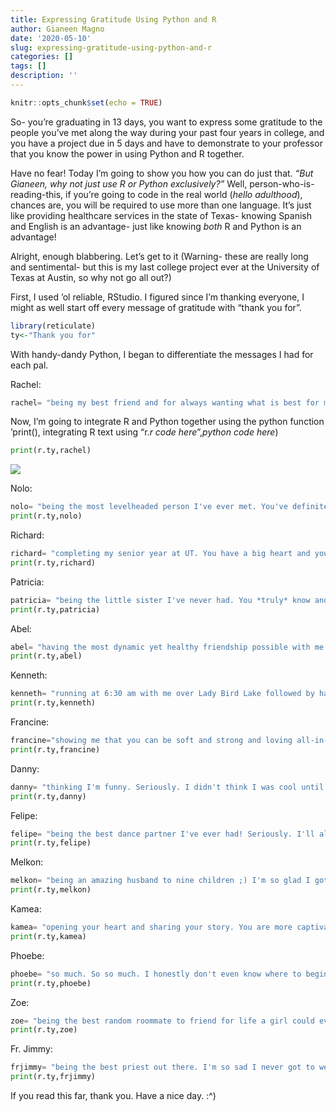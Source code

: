 ```yaml
---
title: Expressing Gratitude Using Python and R
author: Gianeen Magno
date: '2020-05-10'
slug: expressing-gratitude-using-python-and-r
categories: []
tags: []
description: ''
---
```


```r
knitr::opts_chunk$set(echo = TRUE)
```
So- you're graduating in 13 days, you want to express some gratitude to the people you've met along the way during your past four years in college, and you have a project due in 5 days and have to demonstrate to your professor that you know the power in using Python and R together.

Have no fear! Today I'm going to show you how you can do just that. *"But Gianeen, why not just use R or Python exclusively?"* Well, person-who-is-reading-this, if you're going to code in the real world (*hello adulthood*), chances are, you will be required to use more than one language. It's just like providing healthcare services in the state of Texas- knowing Spanish and English is an advantage- just like knowing *both* R and Python is an advantage! 

Alright, enough blabbering. Let's get to it (Warning- these are really long and sentimental- but this is my last college project ever at the University of Texas at Austin, so why not go all out?) 

First, I used 'ol reliable, RStudio. I figured since I'm thanking everyone, I might as well start off every message of gratitude with "thank you for". 
```R
library(reticulate)
ty<-"Thank you for"
```
With handy-dandy Python, I began to differentiate the messages I had for each pal. 

Rachel:
```python
rachel= "being my best friend and for always wanting what is best for me. Through this, you've always treated me with love, even if the truth hurt. Thanks for taking my temperature when we lived together when I had the flu and sorry you ended up getting sick. Ha. You know how much I love you and am eternally grateful for you. Love ya my future maid of honor."
```

Now, I'm going to integrate R and Python together using the python function 'print(), integrating R text using "r.*r code here*",*python code here*)
```python
print(r.ty,rachel)
```
![](https://drive.google.com/file/d/17ibfeSsNiG6PuzGY5IaDmc6oavJANSov/view?usp=sharing)


Nolo:
```python
nolo= "being the most levelheaded person I've ever met. You've definitely impacted my perspective on life for the better by emulating emotional agility. The way your mind works is one of the most captivating things I've ever witnessed- you're full of jokes bro. King moves only!!!! I'm so proud of you."
print(r.ty,nolo)
```

Richard:
```python
richard= "completing my senior year at UT. You have a big heart and you've always been a listening ear and a shoulder to cry on. Never called someone my best friend so quickly! Looking forward to seeing how our friendship will blossom after only knowing each other for 7 MONTHS. ILY MAN."
print(r.ty,richard)
```
Patricia:
```python
patricia= "being the little sister I've never had. You *truly* know and understand me better than most people do, and I cannot thank God enough for everything we share- from singing together at Eagle's Wings to our late night car convos in front of Kins- the friendship we share is full of faith accountability, endless laughter, and more. You're going to go places farther than you can ever imagine and I just know it! Don't lose hope :)"
print(r.ty,patricia)
```
Abel:
```python
abel= "having the most dynamic yet healthy friendship possible with me. I love how when we're together at 2AM it can either be 6th Street or the PCL. I've seen you grow so much as an individual these past 4 years and I'm so proud of how far you've come! You're truly a friend for life. Thank you for always keeping me in check and for having fun while we're at it. Can't wait to see where life takes you."
print(r.ty,abel)
```
Kenneth:
```python
kenneth= "running at 6:30 am with me over Lady Bird Lake followed by harmonizing on the ukelele together for free Tyson's tacos. I'm going to miss those days so much! You're awesome and I'm confident that you will achieve whatever you put your mind to. :) "
print(r.ty,kenneth)
```
Francine:
```python
francine="showing me that you can be soft and strong and loving all-in-one. I'm going to miss our workout sessions and study dates around the city (Bennu, Mozarts, the public library!!!) as well as our trips to Trader Joe's or even the OV sample sales. You're going to kill it in NYC! Just *please* don't catch COVID-19 while you're at it. Love ya."
print(r.ty,francine)
```
Danny:
```python
danny= "thinking I'm funny. Seriously. I didn't think I was cool until I realized how much you laughed at everything I said. HAHA just kidding. Thank you for always being such a joy to be around. You've always been so reliable and trustworthy and I know I can come to you for anything. I'm going to miss seeing your science pun t-shirts and sharing Bob with you after LA meetings."
print(r.ty,danny)
```
Felipe:
```python
felipe= "being the best dance partner I've ever had! Seriously. I'll always cherish our ukelele jam sesh at Tyson's. You definitely know how to radiate joy and positivity in every room you walk into. You have an alluring charisma that makes people feel comfortable and safe to be themselves. Thank you for checking up on me and for always cheering me on. I can't wait to see you thrive! You got this!"
print(r.ty,felipe)
```
Melkon:
```python
melkon= "being an amazing husband to nine children ;) I'm so glad I got to meet you. Thank you for being there for me during my most vulnerable times senior year, and for exemplifying Christ so evidently in all that you do. You've taught me more than you'll ever know and have inspired me to continue to do and be better no matter what, all in the name of optimism and trust in Him. Can't wait to see how you'll thrive throughout the rest of your time at UT and for the rest of your life :)"
print(r.ty,melkon)
```
Kamea:
```python
kamea= "opening your heart and sharing your story. You are more captivating and compelling than you'll ever know, I can promise you that. You are so wise and have taught me so much in what it means to keep on trekking despite unfavorable situations that may come in the way. I love you, I love you, I love you. You are beautiful, you are worthy. You are so loved. Hawai'i isn't ready!"
print(r.ty,kamea)
```
Phoebe:
```python
phoebe= "so much. So so much. I honestly don't even know where to begin. Through all our shared experiences (the lab, the UCC, past roomies) we continue to grow closer and more trusting of each other. Thank you for creating a safe space where I can be vulnerable. You are an expert at creating a welcoming and comfortable environment for anyone and everyone, especially me. Your grit, resilience, and desire to always be inclusive is going to take you so far. I'm so excited to see where life takes you. Love you forever!"
print(r.ty,phoebe)
```
Zoe:
```python
zoe= "being the best random roommate to friend for life a girl could ever ask for. I'll always cherish our conversations in the living room and I can't wait to see where life takes you. Can't wait to refer people to you one day my future psychiatrist! I LOVE YOU!"
print(r.ty,zoe)
```
Fr. Jimmy:
```python
frjimmy= "being the best priest out there. I'm so sad I never got to wear the apron I made of you, but life. I am excited to see the lives you will touch in the coming future!" 
print(r.ty,frjimmy)
```
If you read this far, thank you. Have a nice day. :^)
